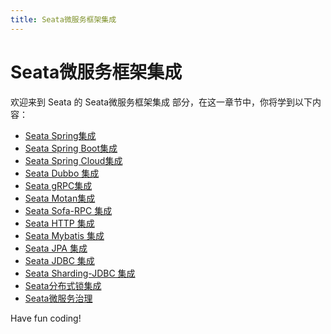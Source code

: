 ```yaml
---
title: Seata微服务框架集成
---
```


# Seata微服务框架集成

欢迎来到 Seata 的 Seata微服务框架集成 部分，在这一章节中，你将学到以下内容：

- [Seata Spring集成](./0-seata-spring-integration.mdx)
- [Seata Spring Boot集成](./1-seata-spring-boot-integration.mdx)
- [Seata Spring Cloud集成](./2-seata-spring-cloud-integration.mdx)
- [Seata Dubbo 集成](./3-seata-dubbo-integration.mdx)
- [Seata gRPC集成](./4-seata-grpc-integration.mdx)
- [Seata Motan集成](./5-seata-motan-integration.mdx)
- [Seata Sofa-RPC 集成](./6-seata-sofa-rpc-integration.mdx)
- [Seata HTTP 集成](./7-seata-http-integration.mdx)
- [Seata Mybatis 集成](./8-seata-mybatis-integration.mdx)
- [Seata JPA 集成](./9-seata-jpa-integration.mdx)
- [Seata JDBC 集成](./10-seata-jdbc-integration.mdx)
- [Seata Sharding-JDBC 集成](./11-seata-sharding-jdbc-integration.mdx)
- [Seata分布式锁集成](./12-seata-distributed-lock-integration.mdx)
- [Seata微服务治理](./13-seata-microservice-governance.mdx)

Have fun coding!